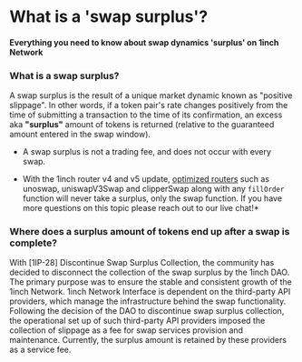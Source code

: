 # What is a 'swap surplus'?

#### Everything you need to know about swap dynamics 'surplus' on 1inch Network

### What is a swap surplus?

A swap surplus is the result of a unique market dynamic known as "positive slippage". In other words, if a token pair's rate changes positively from the time of submitting a transaction to the time of its confirmation, an excess aka **"surplus"** amount of tokens is returned (relative to the guaranteed amount entered in the swap window). 

- A swap surplus is not a trading fee, and does not occur with every swap.

- With the 1inch router v4 and v5 update, [optimized routers](https://docs.1inch.io/docs/aggregation-protocol/smart-contract/AggregationRouterV6) such as unoswap, uniswapV3Swap and clipperSwap along with any `fillOrder` function will never take a surplus, only the swap function. If you have more questions on this topic please reach out to our live chat!*

### Where does a surplus amount of tokens end up after a swap is complete?
With [1IP-28] Discontinue Swap Surplus Collection, the community has decided to disconnect the collection of the swap surplus by the 1inch DAO. The primary purpose was to ensure the stable and consistent growth of the 1inch Network. 1inch Network Interface is dependent on the third-party API providers, which manage the infrastructure behind the swap functionality. Following the decision of the DAO to discontinue swap surplus collection, the operational set up of such third-party API providers imposed the collection of slippage as a fee for swap services provision and maintenance. Currently, the surplus amount is retained by these providers as a service fee.
